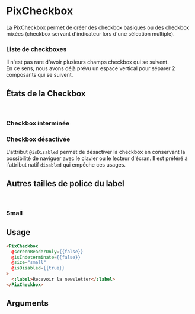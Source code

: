 
<Meta of={ComponentStories} />

# PixCheckbox

La PixCheckbox permet de créer des checkbox basiques ou des checkbox mixées (checkbox servant d'indicateur lors d'une sélection multiple).

<Story of={ComponentStories.Default} height={60} />

<Story of={ComponentStories.DefaultChecked} height={60} />

### Liste de checkboxes

Il n'est pas rare d'avoir plusieurs champs checkbox qui se suivent.<br/>
En ce sens, nous avons déjà prévu un espace vertical pour séparer 2 composants qui se suivent.

<Story of={ComponentStories.multiple} height={140} />

## États de la Checkbox

<br />

### Checkbox interminée

<Story of={ComponentStories.isIndeterminate} height={60} />

### Checkbox désactivée

L'attribut `@isDisabled` permet de désactiver la checkbox en conservant la possibilité de naviguer avec le clavier ou le lecteur d'écran. Il est préféré à l'attribut natif `disabled` qui empêche ces usages.

<Story of={ComponentStories.isDisabled} height={60} />
<Story of={ComponentStories.checkedIsDisabled} height={60} />
<Story of={ComponentStories.isIndeterminateIsDisabled} height={60} />

## Autres tailles de police du label

<br />

### Small

<Story of={ComponentStories.withSmallLabel} height={60} />

## Usage

```html
<PixCheckbox
  @screenReaderOnly={{false}}
  @isIndeterminate={{false}}
  @size="small"
  @isDisabled={{true}}
>
  <:label>Recevoir la newsletter</:label>
</PixCheckbox>
```

## Arguments

<ArgTypes of={ComponentStories} />

